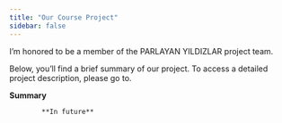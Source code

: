 ```yaml
---
title: "Our Course Project"
sidebar: false 
---
```


I'm honored to be a member of the PARLAYAN YILDIZLAR project team.

Below, you'll find a brief summary of our project. To access a detailed project description, please go to.

**Summary**

            **In future**
